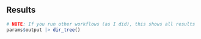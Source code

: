 ## Results

```r
# NOTE: If you run other workflows (as I did), this shows all results
params$output |> dir_tree()
```

